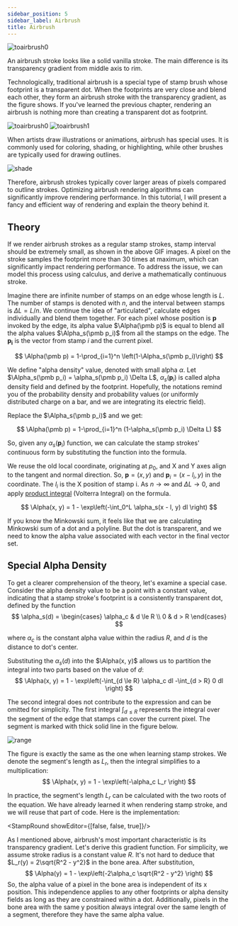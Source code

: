 ```yaml
---
sidebar_position: 5
sidebar_label: Airbrush
title: Airbrush
---
```


![toairbrush0](ps-airbrush.png)

An airbrush stroke looks like a solid vanilla stroke.
The main difference is its transparency gradient from middle axis to rim.

Technologically, traditional airbrush is a special type of stamp brush whose footprint is a transparent dot.
When the footprints are very close and blend each other, they form an airbrush stroke with the transparency gradient, as the figure shows.
If you've learned the previous chapter, rendering an airbrush is nothing more than creating a transparent dot as footprint.

![toairbrush0](to-air0.gif)
![toairbrush1](to-air1.gif)

When artists draw illustrations or animations, airbrush has special uses.
It is commonly used for coloring, shading, or highlighting, while other brushes are typically used for drawing outlines.

![shade](shade-highlight.gif)

Therefore, airbrush strokes typically cover larger areas of pixels compared to outline strokes.
Optimizing airbrush rendering algorithms can significantly improve rendering performance.
In this tutorial, I will present a fancy and efficient way of rendering and explain the theory behind it.

## Theory

If we render airbrush strokes as a regular stamp strokes, stamp interval should be extremely small, as shown in the above GIF images.
A pixel on the stroke samples the footprint more than 30 times at maximum, which can significantly impact rendering performance.
To address the issue, we can model this process using calculus, and derive a mathematically continuous stroke.

Imagine there are infinite number of stamps on an edge whose length is $L$.
The number of stamps is denoted with $n$, and the interval between stamps is $\Delta L = L/n$.
We continue the idea of "articulated", calculate edges individually and blend them together.
For each pixel whose position is $\pmb p$ invoked by the edge,
its alpha value $\Alpha(\pmb p)$ is equal to blend all the alpha values $\Alpha_s(\pmb p_i)$ from all the stamps on the edge.
The $\pmb{p_i}$ is the vector from stamp $i$ and the current pixel.

$$
\Alpha(\pmb p) = 1-\prod_{i=1}^n \left(1-\Alpha_s(\pmb p_i)\right)
$$

We define "alpha density" value, denoted with small alpha $\alpha$.
Let $\Alpha_s(\pmb p_i) = \alpha_s(\pmb p_i) \Delta L$, $\alpha_s(\pmb p_i)$ is called alpha density field and defined by the footprint.
Hopefully, the notations remind you of the probability density and probability values
(or uniformly distributed charge on a bar, and we are integrating its electric field).

Replace the $\Alpha_s(\pmb p_i)$ and we get:

$$
\Alpha(\pmb p) = 1-\prod_{i=1}^n (1-\alpha_s(\pmb p_i) \Delta L)
$$

So, given any $\alpha_s(\pmb p_i)$ function,
we can calculate the stamp strokes' continuous form by substituting the function into the formula.

We reuse the old local coordinate, originating at $p_0$, and X and Y axes align to the tangent and normal direction.
So, $\pmb p = (x, y)$ and $\pmb p_i = (x - l_i, y)$ in the coordinate.
The $l_i$ is the X position of stamp i.
As $n\rightarrow \infty$ and $\Delta L \rightarrow 0$, and apply [product integral](https://en.wikipedia.org/wiki/Product_integral) (Volterra Integral) on the formula.

$$
\Alpha(x, y) = 1 - \exp\left(-\int_0^L \alpha_s(x - l, y) dl \right)
$$

If you know the Minkowski sum, it feels like that we are calculating Minkowski sum of a dot and a polyline.
But the dot is transparent, and we need to know the alpha value associated with each vector in the final vector set.

## Special Alpha Density
To get a clearer comprehension of the theory, let's examine a special case.
Consider the alpha density value to be a point with a constant value,
indicating that a stamp stroke's footprint is a consistently transparent dot, defined by the function
$$
\alpha_s(d) =
\begin{cases}
\alpha_c & d \le R \\
0 & d > R
\end{cases}
$$

where $\alpha_c$ is the constant alpha value within the radius $R$,
and $d$ is the distance to dot's center.

Substituting the $\alpha_s(d)$ into the $\Alpha(x, y)$ allows us to partition the integral into two parts based on the value of $d$:
$$
\Alpha(x, y) = 1 - \exp\left(-\int_{d \le R} \alpha_c dl -\int_{d > R} 0 dl \right)
$$

The second integral does not contribute to the expression and can be omitted for simplicity.
The first integral $\int_{d \le R}$ represents the integral over the segment of the edge that stamps can cover the current pixel.
The segment is marked with thick solid line in the figure below.

![range](./airbrush-range.png)

The figure is exactly the same as the one when learning stamp strokes.
We denote the segment's length as $L_r$, then the integral simplifies to a multiplication:
$$
\Alpha(x, y) = 1 - \exp\left(-\alpha_c L_r \right)
$$

In practice, the segment's length $L_r$ can be calculated with the two roots of the equation.
We have already learned it when rendering stamp stroke, and we will reuse that part of code.
Here is the implementation:


<StampRound showEditor={[false, false, true]}/>

As I mentioned above, airbrush's most important characteristic is its transparency gradient.
Let's derive this gradient function.
For simplicity, we assume stroke radius is a constant value $R$.
It's not hard to deduce that $L_r(y) = 2\sqrt{R^2 - y^2}$ in the bone area.
After substitution,
$$
\Alpha(y) = 1 - \exp\left(-2\alpha_c \sqrt{R^2 - y^2} \right)
$$
So, the alpha value of a pixel in the bone area is independent of its x position.
This independence applies to any other footprints or alpha density fields as long as they are constrained within a dot.
Additionally, pixels in the bone area with the same y position always integral over the same length of a segment, therefore they have the same alpha value.